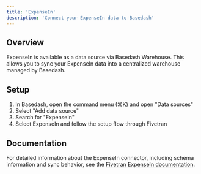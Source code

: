 ```yaml
---
title: 'ExpenseIn'
description: 'Connect your ExpenseIn data to Basedash'
---
```


## Overview

ExpenseIn is available as a data source via Basedash Warehouse. This allows you to sync your ExpenseIn data into a centralized warehouse managed by Basedash.

## Setup

1. In Basedash, open the command menu (⌘K) and open "Data sources"
2. Select "Add data source"
3. Search for "ExpenseIn"
4. Select ExpenseIn and follow the setup flow through Fivetran

## Documentation

For detailed information about the ExpenseIn connector, including schema information and sync behavior, see the [Fivetran ExpenseIn documentation](https://fivetran.com/docs/connectors/applications/expensein).
